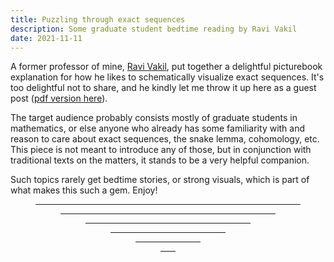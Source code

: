 ```yaml
---
title: Puzzling through exact sequences
description: Some graduate student bedtime reading by Ravi Vakil
date: 2021-11-11
---
```


A former professor of mine, [Ravi Vakil](http://virtualmath1.stanford.edu/~vakil/), put together a delightful picturebook explanation for how he likes to schematically visualize exact sequences. It's too delightful not to share, and he kindly let me throw it up here as a guest post ([pdf version here](/content/blog/exact-sequence-picturebook/PuzzlingThroughExactSequences.pdf)).

The target audience probably consists mostly of graduate students in mathematics, or else anyone who already has some familiarity with and reason to care about exact sequences, the snake lemma, cohomology, etc. This piece is not meant to introduce any of those, but in conjunction with traditional texts on the matters, it stands to be a very helpful companion.

Such topics rarely get bedtime stories, or strong visuals, which is part of what makes this such a gem. Enjoy!


<Figure image="PuzzlingThroughExactSequences-01.svg" width="100%"/>

---

<Figure image="PuzzlingThroughExactSequences-02.svg" width="100%" />

---

<Figure image="PuzzlingThroughExactSequences-03.svg" width="100%" />

---

<Figure image="PuzzlingThroughExactSequences-04.svg" width="100%" />

---

<Figure image="PuzzlingThroughExactSequences-05.svg" width="100%" />

---

<Figure image="PuzzlingThroughExactSequences-06.svg" width="100%" />

---

<Figure image="PuzzlingThroughExactSequences-07.svg" width="100%" />

---

<Figure image="PuzzlingThroughExactSequences-08.svg" width="100%" />

---

<Figure image="PuzzlingThroughExactSequences-09.svg" width="100%" />

---

<Figure image="PuzzlingThroughExactSequences-10.svg" width="100%" />

---

<Figure image="PuzzlingThroughExactSequences-11.svg" width="100%" />

---

<Figure image="PuzzlingThroughExactSequences-12.svg" width="100%" />

---

<Figure image="PuzzlingThroughExactSequences-13.svg" width="100%" />

---

<Figure image="PuzzlingThroughExactSequences-14.svg" width="100%" />

---

<Figure image="PuzzlingThroughExactSequences-15.svg" width="100%" />

---

<Figure image="PuzzlingThroughExactSequences-16.svg" width="100%" />

---

<Figure image="PuzzlingThroughExactSequences-17.svg" width="100%" />

---

<Figure image="PuzzlingThroughExactSequences-18.svg" width="100%" />

---

<Figure image="PuzzlingThroughExactSequences-19.svg" width="100%" />

---

<Figure image="PuzzlingThroughExactSequences-20.svg" width="100%" />

---

<Figure image="PuzzlingThroughExactSequences-21.svg" width="100%" />

---

<Figure image="PuzzlingThroughExactSequences-22.svg" width="100%" />

---

<Figure image="PuzzlingThroughExactSequences-23.svg" width="100%" />

---

<Figure image="PuzzlingThroughExactSequences-24.svg" width="100%" />

---

<Figure image="PuzzlingThroughExactSequences-25.svg" width="100%" />

---

<Figure image="PuzzlingThroughExactSequences-26.svg" width="100%" />

---

<Figure image="PuzzlingThroughExactSequences-27.svg" width="100%" />

---

<Figure image="PuzzlingThroughExactSequences-28.svg" width="100%" />

---

<Figure image="PuzzlingThroughExactSequences-29.svg" width="100%" />

---

<Figure image="PuzzlingThroughExactSequences-30.svg" width="100%" />

---

<Figure image="PuzzlingThroughExactSequences-31.svg" width="100%" />

---

<Figure image="PuzzlingThroughExactSequences-32.svg" width="100%" />

---

<Figure image="PuzzlingThroughExactSequences-33.svg" width="100%" />

---

<Figure image="PuzzlingThroughExactSequences-34.svg" width="100%" />

---

<Figure image="PuzzlingThroughExactSequences-35.svg" width="100%" />

---

<Figure image="PuzzlingThroughExactSequences-36.svg" width="100%" />

---

<Figure image="PuzzlingThroughExactSequences-37.svg" width="100%" />

---

<Figure image="PuzzlingThroughExactSequences-38.svg" width="100%" />

---

<Figure image="PuzzlingThroughExactSequences-39.svg" width="100%" />

---

<Figure image="PuzzlingThroughExactSequences-40.svg" width="100%" />

---

<Figure image="PuzzlingThroughExactSequences-41.svg" width="100%" />

---

<Figure image="PuzzlingThroughExactSequences-42.svg" width="100%" />

---

<Figure image="PuzzlingThroughExactSequences-43.svg" width="100%" />

---

<Figure image="PuzzlingThroughExactSequences-44.svg" width="100%" />

---

<Figure image="PuzzlingThroughExactSequences-45.svg" width="100%" />

---

<Figure image="PuzzlingThroughExactSequences-46.svg" width="100%" />

---

<Figure image="PuzzlingThroughExactSequences-47.svg" width="100%" />

---

<Figure image="PuzzlingThroughExactSequences-48.svg" width="100%" />

---

<Figure image="PuzzlingThroughExactSequences-49.svg" width="100%" />

---

<Figure image="PuzzlingThroughExactSequences-50.svg" width="100%" />

---

<Figure image="PuzzlingThroughExactSequences-51.svg" width="100%" />

---

<Figure image="PuzzlingThroughExactSequences-52.svg" width="100%" />

---

<Figure image="PuzzlingThroughExactSequences-53.svg" width="100%" />

---

<Figure image="PuzzlingThroughExactSequences-54.svg" width="100%" />

---

